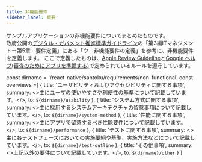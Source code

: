 ```yaml
---
title: 非機能要件
sidebar_label: 概要
---
```


サンプルアプリケーションの非機能要件についてまとめたものです。  
政府公開の[デジタル・ガバメント推進標準ガイドライン][guideline]の「第3編ITマネジメントー第5章　要件定義」にある「ウ　非機能要件の定義」を参考に、非機能要件を定義します。
ここで定義したものは、[Apple Review Guideline](https://developer.apple.com/jp/app-store/review/guidelines/)と[Google ヘルプ(審査のためにアプリを準備する)](https://support.google.com/googleplay/android-developer/answer/9859455?hl=ja)で定められているルールを遵守しています。  

[guideline]:https://cio.go.jp/sites/default/files/uploads/documents/hyoujun_guideline_20210330.pdf

<!-- textlint-disable ja-technical-writing/sentence-length,ja-technical-writing/max-comma,ja-spacing/ja-no-space-around-parentheses,jtf-style/3.3.かっこ類と隣接する文字の間のスペースの有無,ja-technical-writing/ja-no-mixed-period,ja-technical-writing/no-unmatched-pair -->

const dirname = '/react-native/santoku/requirements/non-functional'
const overviews =[
  {
    title: 'ユーザビリティおよびアクセシビリティに関する事項',
    summary: <>主にユーザの使いやすさや利便性の基準について記載しています。</>,
    to: `${dirname}/usability`
  },
  {
    title: 'システム方式に関する事項',
    summary: <>主に採用するシステムアーキテクチャの留意事項について記載しています。</>,
    to: `${dirname}/system-method`
  },
  {
    title: '性能に関する事項',
    summary: <>主にアプリで留意するべき性能要件について記載しています。</>,
    to: `${dirname}/performance`
  },
  {
    title: 'テストに関する事項',
    summary: <>主に各テストフェーズにおいての実施要綱や基準、実施方法などについて記載しています。</>,
    to: `${dirname}/test-outline`
  },
  {
    title: 'その他事項',
    summary: <>上記以外の要件について記載しています。</>,
    to: `${dirname}/other`
  }
]

<PageList overviews={overviews} colSize={12} />

<!-- textlint-enable ja-technical-writing/sentence-length,ja-technical-writing/max-comma,ja-spacing/ja-no-space-around-parentheses,jtf-style/3.3.かっこ類と隣接する文字の間のスペースの有無,ja-technical-writing/ja-no-mixed-period,ja-technical-writing/no-unmatched-pair -->
